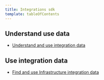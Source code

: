 ```yaml
---
title: Integrations sdk
template: tableOfContents
---
```


## Understand use data

* [Understand and use integration data](/docs/infrastructure/integrations-sdk/understand-use-data/understand-use-integration-data)

## Use integration data

* [Find and use Infrastructure integration data](/docs/infrastructure/integrations-sdk/use-integration-data/find-use-infrastructure-integration-data)
